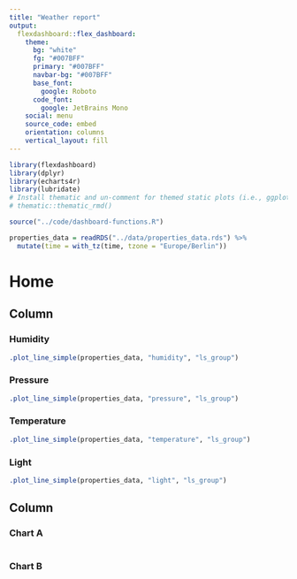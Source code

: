 ```yaml
---
title: "Weather report"
output: 
  flexdashboard::flex_dashboard:
    theme:
      bg: "white"
      fg: "#007BFF" 
      primary: "#007BFF"
      navbar-bg: "#007BFF"
      base_font:
        google: Roboto
      code_font:
        google: JetBrains Mono
    social: menu
    source_code: embed
    orientation: columns
    vertical_layout: fill
---
```


```r
library(flexdashboard)
library(dplyr)
library(echarts4r)
library(lubridate)
# Install thematic and un-comment for themed static plots (i.e., ggplot2)
# thematic::thematic_rmd()
```
```r
source("../code/dashboard-functions.R")
```
```r
properties_data = readRDS("../data/properties_data.rds") %>%
  mutate(time = with_tz(time, tzone = "Europe/Berlin"))

```

Home
===================================== 

Column {data-width=300}
-----------------------------------------------------------------------

### Humidity

```r
.plot_line_simple(properties_data, "humidity", "ls_group")
```

### Pressure

```r
.plot_line_simple(properties_data, "pressure", "ls_group")
```

### Temperature

```r
.plot_line_simple(properties_data, "temperature", "ls_group")
```

### Light

```r
.plot_line_simple(properties_data, "light", "ls_group")
```


Column {data-width=700 .tabset}
-----------------------------------------------------------------------

### Chart A

```r

```

### Chart B

```r

```

